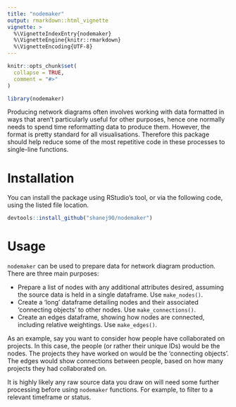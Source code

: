 ```yaml
---
title: "nodemaker"
output: rmarkdown::html_vignette
vignette: >
  %\VignetteIndexEntry{nodemaker}
  %\VignetteEngine{knitr::rmarkdown}
  %\VignetteEncoding{UTF-8}
---
```


```r
knitr::opts_chunk$set(
  collapse = TRUE,
  comment = "#>"
)
```

```r
library(nodemaker)
```

Producing network diagrams often involves working with data formatted in ways that aren't particularly useful for other purposes, hence one normally needs to spend time reformatting data to produce them. However, the format is pretty standard for all visualisations. Therefore this package should help reduce some of the most repetitive code in these processes to single-line functions.

# Installation
You can install the package using RStudio's tool, or via the following code, using the listed file location.
```r
devtools::install_github("shanej90/nodemaker")
```

# Usage
`nodemaker` can be used to prepare data for network diagram production. There are three main purposes:

* Prepare a list of nodes with any additional attributes desired, assuming the source data is held in a single dataframe. Use `make_nodes()`.
* Create a 'long' dataframe detailing nodes and their associated 'connecting objects' to other nodes. Use `make_connections()`.
* Create an edges dataframe, showing how nodes are connected, including relative weightings. Use `make_edges()`.
    
As an example, say you want to consider how people have collaborated on projects. In this case, the people (or rather their unique IDs) would be the nodes. The projects they have worked on would be the 'connecting objects'. The edges would show connections between people, based on how many projects they had collaborated on.

It is highly likely any raw source data you draw on will need some further processing before using `nodemaker` functions. For example, to filter to a relevant timeframe or status.
